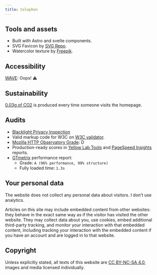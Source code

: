 ```yaml
---
title: Colophon
---
```


## Tools and assets

- Built with Astro and svelte components.
- SVG Favicon by [SVG Repo](https://www.svgrepo.com/svg/126349/bird-with-bow-tie?edit=true).
- Watercolor texture by [Freepik](https://www.freepik.com/free-vector/pastel-watercolor-painted-background_13962241.htm).

## Accessibility

[WAVE](https://wave.webaim.org/): Oops! ⚠️

## Sustainability

[0.03g of CO2](https://www.websitecarbon.com/) is produced every time someone visits the homepage.

## Audits

- [Blacklight Privacy Inspection](https://themarkup.org/blacklight)
- Valid markup code for W3C on [W3C validator](https://validator.w3.org/nu/).
- [Mozilla HTTP Observatory Grade](https://observatory.mozilla.org): D
- Production-ready scores in [Yellow Lab Tools](https://yellowlab.tools) and [PageSpeed Insights](https://pagespeed.web.dev) reports.
- [GTmetrix](https://gtmetrix.com) performance report:
  - Grade: `A (96% performance, 99% structure)`
  - Fully loaded time: `1.3s`

## Your personal data

The website does not collect any personal data about visitors. I don’t use analytics.

Articles on this site may include embedded content from other websites: they behave in the exact same way as if the visitor has visited the other website. They may collect data about you, use cookies, embed additional third-party tracking, and monitor your interaction with that embedded content, including tracking your interaction with the embedded content if you have an account and are logged in to that website.

## Copyright

Unless explicitly stated, all texts of this website are [CC BY-NC-SA 4.0](https://creativecommons.org/licenses/by-nc-sa/4.0/), images and media licensed individually.
